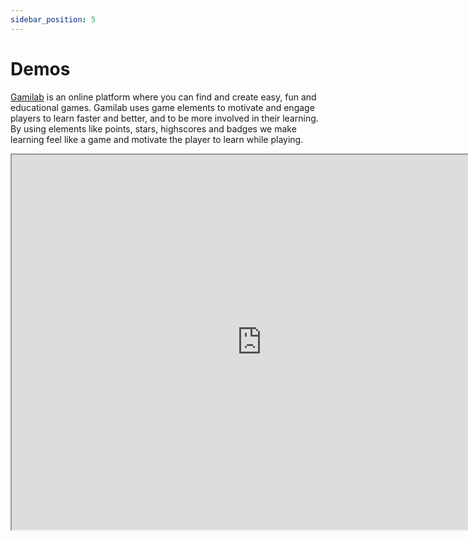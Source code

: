 ```yaml
---
sidebar_position: 5
---
```


# Demos

[Gamilab](https://gamilab.com/) is an online platform where you can find and create easy, fun and educational games. Gamilab uses game elements to motivate and engage players to learn faster and better, and to be more involved in their learning. By using elements like points, stars, highscores and badges we make learning feel like a game and motivate the player to learn while playing.

<iframe class="edlib-iframe" title="Test your gamification knowledge" width="800" height="600" src="https://gamilab.com/play/01f9e063-d44f-47be-a4e1-6199de06929c/embed" />
<br/>
<em>Gamilab game: Test Your Gamification Knowledge</em>
<br/>
<br/>

With Edlib, Gamilab can use [H5P-based content](https://h5p.org/content-types-and-applications) for in-game exercises. For example, in the game above, different H5P-based content types are used, including [Multiple Choice](https://h5p.org/multichoice), [Fill in the Blanks](https://h5p.org/fill-in-the-blanks) and [Find the Hotspot](https://h5p.org/image-hotspot-question).

To actually play the game above, provide a nickname and click on the Continue button and follow the instructions. Good luck! :wink: